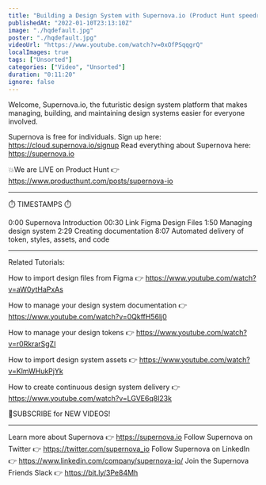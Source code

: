 ```yaml
---
title: "Building a Design System with Supernova.io (Product Hunt speedrun)"
publishedAt: "2022-01-10T23:13:10Z"
image: "./hqdefault.jpg"
poster: "./hqdefault.jpg"
videoUrl: "https://www.youtube.com/watch?v=0xOfPSqqgrQ"
localImages: true
tags: ["Unsorted"]
categories: ["Video", "Unsorted"]
duration: "0:11:20"
ignore: false
---
```


Welcome, Supernova.io, the futuristic design system platform that makes managing, building, and maintaining design systems easier for everyone involved.

Supernova is free for individuals. Sign up here: https://cloud.supernova.io/signup
Read everything about Supernova here: https://supernova.io

💥We are LIVE on Product Hunt 👉 https://www.producthunt.com/posts/supernova-io

---

⏱️ TIMESTAMPS ⏱️

0:00 Supernova Introduction
00:30 Link Figma Design Files
1:50 Managing design system
2:29 Creating documentation
8:07 Automated delivery of token, styles, assets, and code

---

Related Tutorials:

How to import design files from Figma 👉
https://www.youtube.com/watch?v=aW0ytHaPxAs

How to manage your design system documentation 👉
https://www.youtube.com/watch?v=0QkffH56lj0

How to manage your design tokens 👉
https://www.youtube.com/watch?v=r0RkrarSgZI

How to import design system assets 👉
https://www.youtube.com/watch?v=KlmWHukPjYk

How to create continuous design system delivery 👉
https://www.youtube.com/watch?v=LGVE6q8l23k

📮SUBSCRIBE for NEW VIDEOS!

---

Learn more about Supernova 👉 https://supernova.io
Follow Supernova on Twitter 👉 https://twitter.com/supernova_io
Follow Supernova on LinkedIn 👉 https://www.linkedin.com/company/supernova-io/
Join the Supernova Friends Slack 👉 https://bit.ly/3Pe84Mh
